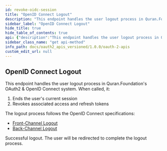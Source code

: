```yaml
---
id: revoke-oidc-session
title: "OpenID Connect Logout"
description: "This endpoint handles the user logout process in Quran.Foundation's OAuth2 & OpenID Connect system. When called, it:"
sidebar_label: "OpenID Connect Logout"
hide_title: true
hide_table_of_contents: true
api: {"description":"This endpoint handles the user logout process in Quran.Foundation's OAuth2 & OpenID Connect system. When called, it:\n\n1. Ends the user's current session\n2. Revokes associated access and refresh tokens\n\nThe logout process follows the OpenID Connect specifications:\n- [Front-Channel Logout](https://openid.net/specs/openid-connect-frontchannel-1_0.html)\n- [Back-Channel Logout](https://openid.net/specs/openid-connect-backchannel-1_0.html)","operationId":"revokeOidcSession","responses":{"302":{"description":"Successful logout. The user will be redirected to complete the logout process."}},"tags":["OIDC"],"method":"get","path":"/oauth2/sessions/logout","servers":[{"url":"https://oauth2.quran.foundation","description":"Production Server"},{"url":"https://staging-oauth2.quran.foundation","description":"Staging Server"}],"securitySchemes":{"bearerToken":{"type":"http","scheme":"bearer","bearerFormat":"JWT","description":"Bearer token authentication"},"basicAuth":{"type":"http","scheme":"basic","description":"Basic authentication for client credentials"}},"info":{"title":"OAuth2 APIs","version":"1.0.0","description":"Quran.Foundation OAuth2 APIs are a set of APIs that allow you to integrate your app with Quran.Foundation's OAuth2 capabilities. This includes endpoints for OpenID Connect Userinfo, OAuth2 Token Exchange, and OAuth2 Authorize. The APIs are designed to be simple and easy to use, with a focus on security and privacy. Integrating with Quran.Foundation's OAuth2 APIs is required to access Quran.Foundation's APIs."},"postman":{"name":"OpenID Connect Logout","description":{"content":"This endpoint handles the user logout process in Quran.Foundation's OAuth2 & OpenID Connect system. When called, it:\n\n1. Ends the user's current session\n2. Revokes associated access and refresh tokens\n\nThe logout process follows the OpenID Connect specifications:\n- [Front-Channel Logout](https://openid.net/specs/openid-connect-frontchannel-1_0.html)\n- [Back-Channel Logout](https://openid.net/specs/openid-connect-backchannel-1_0.html)","type":"text/plain"},"url":{"path":["oauth2","sessions","logout"],"host":["{{baseUrl}}"],"query":[],"variable":[]},"method":"GET"}}
sidebar_class_name: "get api-method"
info_path: docs/oauth2_apis_versioned/1.0.0/oauth-2-apis
custom_edit_url: null
---
```



## OpenID Connect Logout



This endpoint handles the user logout process in Quran.Foundation's OAuth2 & OpenID Connect system. When called, it:

1. Ends the user's current session
2. Revokes associated access and refresh tokens

The logout process follows the OpenID Connect specifications:
- [Front-Channel Logout](https://openid.net/specs/openid-connect-frontchannel-1_0.html)
- [Back-Channel Logout](https://openid.net/specs/openid-connect-backchannel-1_0.html)

<div><ApiTabs><TabItem label={"302"} value={"302"}><div>

Successful logout. The user will be redirected to complete the logout process.

</div><div></div></TabItem></ApiTabs></div>
      